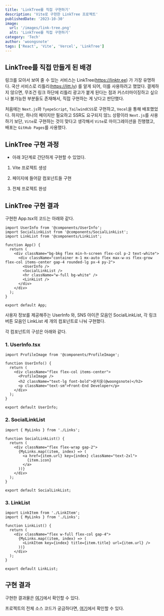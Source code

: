 ```yaml
---
title: 'LinkTree를 직접 구현하기'
description: 'Vite로 구현한 LinkTree 프로젝트'
publishedDate: '2023-10-30'
image:
  url: '/images/link-tree.png'
  alt: 'LinkTree를 직접 구현하기'
category: 'Tech'
author: 'woongsnote'
tags: ['React', 'Vite', 'Vercel', 'LinkTree']
---
```


## LinkTree를 직접 만들게 된 배경

링크를 모아서 보여 줄 수 있는 서비스는 LinkTree(https://linktr.ee) 가 가장 유명하다. 국산 서비스로 리틀리(https://litt.ly) 를 알게 되어, 이를 사용하려고 했었다.
결제하지 않으면, 무조건 링크 하단에 리틀리 광고가 붙게 된다는 점과 커스터마이징하고 싶으나 불가능한 부분들도 존재해서, 직접 구현하는 게 낫다고 판단했다.

처음에는 `Next.js`와 `TyepeScript`, `TailwindCSS`로 구현하고, `Vecel`을 통해 배포했었다.
하지만, 하나의 페이지만 필요하고 SSR도 요구되지 않느 상황이라 `Next.js`를 사용하기 보단, `Vite`로 구현하는 것이 맞다고 생각해서 `Vite`로 마이그레이션을 진행했고, 배포는 `GitHub Pages`를 사용했다.

## LinkTree 구현 과정

- 아래 3단계로 간단하게 구현할 수 있었다.

1. Vite 프로젝트 생성

2. 페이지에 들어갈 컴포넌트들 구현

3. 전체 프로젝트 완성

## LinkTree 구현 결과

구현한 App.tsx의 코드는 아래와 같다.

```tsx title="App.tsx"
import UserInfo from '@components/UserInfo';
import SocialLinkList from '@components/SocialLinkList';
import LinkList from '@components/LinkList';

function App() {
  return (
    <div className="bg-bkg flex min-h-screen flex-col p-2 text-white">
      <div className="container m-1 mx-auto flex max-w-xs flex-grow flex-col items-center gap-4 rounded-lg px-4 py-2">
        <UserInfo />
        <SocialLinkList />
        <hr className="w-full bg-white" />
        <LinkList />
      </div>
    </div>
  );
}

export default App;
```

사용자 정보를 제공해주는 UserInfo 와, SNS 아이콘 모음인 SocialLinkList, 각 링크 버튼 모음인 LinkList 세 개의 컴포넌트로 나눠 구현했다.

각 컴포넌트의 구성은 아래와 같다.

### 1. UserInfo.tsx

```tsx title="UserInfo.tsx"
import ProfileImage from '@components/ProfileImage';

function UserInfo() {
  return (
    <div className="flex flex-col items-center">
      <ProfileImage />
      <h2 className="text-lg font-bold">문지웅(@woongsnote)</h2>
      <p className="text-sm">Front-End Developer</p>
    </div>
  );
}

export default UserInfo;
```

### 2. SocialLinkList

```tsx title="SocialLinkList.tsx"
import { MyLinks } from './Links';

function SocialLinkList() {
  return (
    <div className="flex flex-wrap gap-2">
      {MyLinks.map((item, index) => (
        <a href={item.url} key={index} className="text-2xl">
          {item.icon}
        </a>
      ))}
    </div>
  );
}

export default SocialLinkList;
```

### 3. LinkList

```tsx title="LinkList.tsx"
import LinkItem from './LinkItem';
import { MyLinks } from './Links';

function LinkList() {
  return (
    <div className="flex w-full flex-col gap-4">
      {MyLinks.map((item, index) => (
        <LinkItem key={index} title={item.title} url={item.url} />
      ))}
    </div>
  );
}

export default LinkList;
```

## 구현 결과

구현한 결과물은 <a href="https://woongsnote.github.io" target="_blank">여기</a>에서 확인할 수 있다.

프로젝트의 전체 소스 코드가 궁금하다면, <a href="https://github.com/woongsnote/woongsnote.github.io" target="_blank">여기</a>에서 확인할 수 있다.
